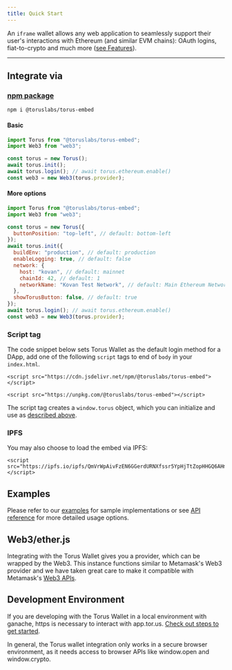 ```yaml
---
title: Quick Start
---
```


An `iframe` wallet allows any web application to seamlessly support their user's
interactions with Ethereum (and similar EVM chains): OAuth logins,
fiat-to-crypto and much more ([see Features](features/list-of-features)).

---

## Integrate via

### [npm package](https://www.npmjs.com/package/@toruslabs/torus-embed)

```markup
npm i @toruslabs/torus-embed
```

#### Basic

```javascript
import Torus from "@toruslabs/torus-embed";
import Web3 from "web3";

const torus = new Torus();
await torus.init();
await torus.login(); // await torus.ethereum.enable()
const web3 = new Web3(torus.provider);
```

#### More options

```javascript
import Torus from "@toruslabs/torus-embed";
import Web3 from "web3";

const torus = new Torus({
  buttonPosition: "top-left", // default: bottom-left
});
await torus.init({
  buildEnv: "production", // default: production
  enableLogging: true, // default: false
  network: {
    host: "kovan", // default: mainnet
    chainId: 42, // default: 1
    networkName: "Kovan Test Network", // default: Main Ethereum Network
  },
  showTorusButton: false, // default: true
});
await torus.login(); // await torus.ethereum.enable()
const web3 = new Web3(torus.provider);
```

### Script tag

The code snippet below sets Torus Wallet as the default login method for a DApp,
add one of the following `script` tags to end of `body` in your `index.html`.

```markup
<script src="https://cdn.jsdelivr.net/npm/@toruslabs/torus-embed"></script>
```

```markup
<script src="https://unpkg.com/@toruslabs/torus-embed"></script>
```

The script tag creates a `window.torus` object, which you can initialize and use
as [described above](#basic).

### IPFS

You may also choose to load the embed via IPFS:

```markup
<script src="https://ipfs.io/ipfs/QmVrWpAivFzEN6GGerdURNXfssr5YpHjTtZopHHGQ6AHmU"></script>
```

## Examples

Please refer to our
[examples](https://github.com/torusresearch/torus-embed/tree/master/examples)
for sample implementations or see [API reference](./api-reference/class) for
more detailed usage options.

## Web3/ether.js

Integrating with the Torus Wallet gives you a provider, which can be wrapped by
the Web3. This instance functions similar to Metamask's Web3 provider and we
have taken great care to make it compatible with Metamask's
[Web3 APIs](https://web3js.readthedocs.io/en/1.0/).

## Development Environment

If you are developing with the Torus Wallet in a local environment with ganache,
https is necessary to interact with app.tor.us.
[Check out steps to get started](./developing-with-torus-wallet/ganache).

In general, the Torus wallet integration only works in a secure browser
environment, as it needs access to browser APIs like window.open and
window.crypto.

